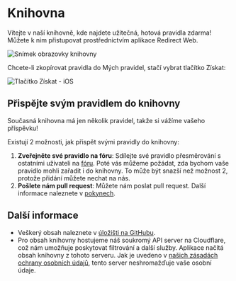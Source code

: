 # Knihovna

Vítejte v naší knihovně, kde najdete užitečná, hotová pravidla zdarma! Můžete k nim přistupovat prostřednictvím aplikace Redirect Web.

![Snímek obrazovky knihovny](/img/library-screenshot.webp)

Chcete-li zkopírovat pravidla do Mých pravidel, stačí vybrat tlačítko Získat:

![Tlačítko Získat - iOS](/img/library-get-button-ios.gif)

## Přispějte svým pravidlem do knihovny

Současná knihovna má jen několik pravidel, takže si vážíme vašeho příspěvku!

Existují 2 možnosti, jak přispět svými pravidly do knihovny:

1. **Zveřejněte své pravidlo na fóru**: Sdílejte své pravidlo přesměrování s ostatními uživateli na [fóru](https://github.com/mshibanami/redirect-web/discussions/categories/redirect-rules). Poté vás můžeme požádat, zda bychom vaše pravidlo mohli zařadit i do knihovny. To může být snazší než možnost 2, protože přidání můžete nechat na nás.
2. **Pošlete nám pull request**: Můžete nám poslat pull request. Další informace naleznete v [pokynech](https://github.com/mshibanami/redirect-web/tree/main/library).

## Další informace

- Veškerý obsah naleznete v [úložišti na GitHubu](https://github.com/mshibanami/redirect-web/tree/main/library).
- Pro obsah knihovny hostujeme náš soukromý API server na Cloudflare, což nám umožňuje poskytovat filtrování a další služby. Aplikace načítá obsah knihovny z tohoto serveru. Jak je uvedeno v [našich zásadách ochrany osobních údajů](privacy-policy.mdx), tento server neshromažďuje vaše osobní údaje.
